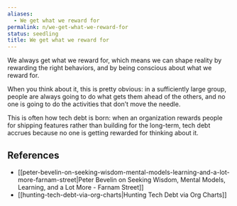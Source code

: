 ```yaml
---
aliases:
  - We get what we reward for
permalink: n/we-get-what-we-reward-for
status: seedling
title: We get what we reward for
---
```

We always get what we reward for, which means we can shape reality by rewarding the right behaviors, and by being conscious about what we reward for.

When you think about it, this is pretty obvious: in a sufficiently large group, people are always going to do what gets them ahead of the others, and no one is going to do the activities that don’t move the needle.

This is often how tech debt is born: when an organization rewards people for shipping features rather than building for the long-term, tech debt accrues because no one is getting rewarded for thinking about it.

## References

- [[peter-bevelin-on-seeking-wisdom-mental-models-learning-and-a-lot-more-farnam-street|Peter Bevelin on Seeking Wisdom, Mental Models, Learning, and a Lot More - Farnam Street]]
- [[hunting-tech-debt-via-org-charts|Hunting Tech Debt via Org Charts]]
